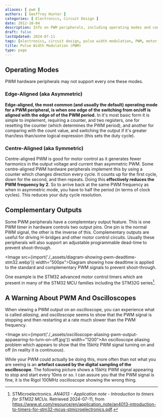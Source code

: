```yaml
---
aliases: [ pwm ]
authors: [ Geoffrey Hunter ]
categories: [ Electronics, Circuit Design ]
date: 2012-10-04
description: Info on PWM peripherals, including operating modes and complementary outputs.
draft: false
lastUpdated: 2024-07-11
tags: [electronics, circuit design, pulse width modulation, PWM, motor control, h-bridge, dead-time, complementary outputs, edge-aligned, centre-aligned]
title: Pulse Width Modulation (PWM)
type: page
---
```



## Operating Modes

PWM hardware peripherals may not support every one these modes.

### Edge-Aligned (aka Asymmetric)

**Edge-aligned, the most common (and usually the default) operating mode for a PWM peripheral, is when one edge of the switching from on/off is aligned with the edge of of the PWM period.** In it's most basic form it is simple to implement, requiring a counter, and two registers, one for resetting the counter (which determines the PWM period), and another for comparing with the count value, and switching the output if it's greater than/less than/some logical expression (this sets the duty cycle).

### Centre-Aligned (aka Symmetric)

Centre-aligned PWM is good for motor control as it generates fewer harmonics in the output voltage and current than asymmetric PWM. Some centre-aligned PWM hardware peripherals implement this by using a counter which changes direction every cycle. It counts up for the first cycle, down for the second, and then repeats. Doing this **effectively reduces the PWM frequency by 2**. So to arrive back at the same PWM frequency as when in asymmetric mode, you have to half the period (in terms of clock cycles). This reduces your duty cycle resolution.

## Complementary Outputs

Some PWM peripherals have a complemntary output feature. This is one PWM timer in hardware controls two output pins. One pin is the normal PWM signal, the other is the inverse of this. Complementary outputs are useful for driving H-bridges and other motor control circuits. Usually these peripherals will also support an adjustable programmable dead-time to prevent shoot-through.

<Image src={import('./_assets/diagram-showing-pwm-deadtime-stm32.webp')} width="500px">Diagram showing how deadtime is applied to the standard and complementary PWM signals to prevent shoot-through.</Image>

One example is the STM32 advanced motor control timers which are present in many of the STM32 MCU families including the STM32G series[^st-an4013-intro-to-timers-for-stm32-mcus].

## A Warning About PWM And Oscilloscopes

When viewing a PWM output on an oscilloscope, you can experience what is called _aliasing_, and oscilloscope seems to show that the PWM signal is stopping and then restarting at a rate much slower than the PWM frequency.

<Image src={import('./_assets/oscilloscope-aliasing-pwm-output-appaearing-to-turn-on-off.jpg')} width="1200">An oscilloscope aliasing problem which appears to show that the 15kHz PWM signal turning on and off (in reality it is continuous).</Image>

While your PWM could actually be doing this, more often than not what you are seeing is an **artefact caused by the digital sampling of the oscilloscope**. The following picture shows a 15kHz PWM signal appearing to stop and start every 10ms or so. I can assure you that the PWM signal is fine, it is the Rigol 100MHz oscilloscope showing the wrong thing.

[^st-an4013-intro-to-timers-for-stm32-mcus]: STMicroelectronics. _AN4013 - Application note - Introduction to timers for STM32 MCUs_. Retrieved 2024-07-11, from https://www.st.com/resource/en/application_note/an4013-introduction-to-timers-for-stm32-mcus-stmicroelectronics.pdf.